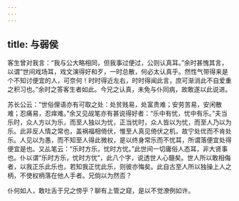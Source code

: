 ```yaml
---
---
---
```

title: 与弱侯
---

客生曾对我言：“我与公大略相同，但我事过便过，公则认真耳。”余时甚愧其言，以谓“世间戏场耳，戏文演得好和歹，一时总散，何必太认真乎。然性气带得来是个不知讨便宜的人，可奈何！时时得近左右，时时得闻此言，庶可渐消此不自爱重之积习也。”余时之答客生者如此。今兄之认真，未免与仆同病，故敢遂以此说进。

苏长公云：“世俗俚语亦有可取之处：处贫贱易，处富贵难；安劳苦易，安闲散难；忍痛易，忍痒难。”余又见觇笔亦有甚说得好者：“乐中有忧，忧中有乐。”夫当乐时，众人方以为乐，而至人独以为忧，正当忧时，众人皆以为忧，而至人乃以为乐。此非反人情之常也，盖祸福相倚伏，惟至人真见倚伏之机，故宁处优而不肯处乐。人见以为愚，而不知至人得此微权，是以终身常乐而不忧耳，所谓落便宜处得便宜是也。又乩笔云：“乐时方乐，忧时方忧。”此世间一切庸俗人态耳，非大贤事也。仆以谓“乐时方乐，忧时方忧”，此八个字，说透世人心髓矣。世人所以敢相侮者，以我正乐此乐也，若知我正忧此乐，则彼亦悔矣。此自古至人所以独操上人之柄，不使权柄落在他人手者。兄倘以为然否？

仆何如人，敢吐舌于兄之傍乎？聊有上管之窥，是以不觉潦例如许。